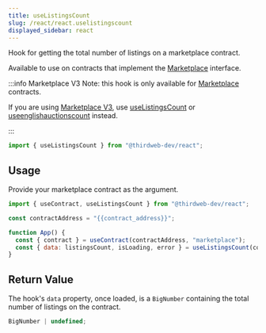 ```yaml
---
title: useListingsCount
slug: /react/react.uselistingscount
displayed_sidebar: react
---
```


Hook for getting the total number of listings on a marketplace contract.

Available to use on contracts that implement the
[Marketplace](https://thirdweb.com/thirdweb.eth/Marketplace) interface.

:::info Marketplace V3
Note: this hook is only available for [Marketplace](https://thirdweb.com/thirdweb.eth/Marketplace) contracts.

If you are using [Marketplace V3](https://thirdweb.com/thirdweb.eth/MarketplaceV3),
use [useListingsCount](/react/react.usedirectlistingscount) or [useenglishauctionscount](/react/react.) instead.

:::

```jsx
import { useListingsCount } from "@thirdweb-dev/react";
```

## Usage

Provide your marketplace contract as the argument.

```jsx
import { useContract, useListingsCount } from "@thirdweb-dev/react";

const contractAddress = "{{contract_address}}";

function App() {
  const { contract } = useContract(contractAddress, "marketplace");
  const { data: listingsCount, isLoading, error } = useListingsCount(contract);
}
```

## Return Value

The hook's `data` property, once loaded, is a `BigNumber` containing the total number of listings on the contract.

```jsx
BigNumber | undefined;
```

